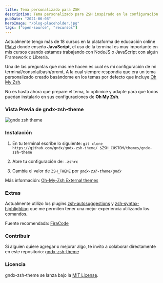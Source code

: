 ```yaml
---
title: Tema personalizado para ZSH
description: Tema personalizado para ZSH inspirado en la configuración que utilizo en mis cursos de JavaScript en Platzi.
pubDate: "2021-06-08"
heroImage: "/blog-placeholder.jpg"
tags: ["open-source", "recursos"]
---
```


Actualmente tengo más de 18 cursos en la plataforma de educación online [Platzi](https://platzi.com/teachers/gndx) donde enseño **JavaScript**, el uso de la terminal es muy importante en mis cursos cuando estamos trabajando con NodeJS o JavaScript con algún Framework o Librería.

Una de las preguntas que más me hacen es cual es mi configuración de mi terminal/consola/bash/promt, A la cual siempre respondía que era un tema personalizado creado basándome en los temas por defecto que incluye [Oh My Zsh](https://ohmyz.sh/).

No es hasta ahora que prepare el tema, lo optimice y adapte para que todos puedan instalarlo en sus configuraciones de **Oh My Zsh**.

### Vista Previa de gndx-zsh-theme

![gndx zsh theme](https://raw.githubusercontent.com/gndx/gndx-zsh-theme/master/screenshot.png)

### Instalación

1. En tu terminal escribe lo siguiente: `git clone https://github.com/gndx/gndx-zsh-theme/ $ZSH_CUSTOM/themes/gndx-zsh-theme`

2. Abre tu configuración de: `.zshrc`

3. Cambia el valor de `ZSH_THEME` por _`gndx-zsh-theme/gndx`_

Más información: [Oh-My-Zsh External themes](https://github.com/ohmyzsh/ohmyzsh/wiki/External-themes)

### Extras

Actualmente utilizo los plugins [zsh-autosuggestions](https://github.com/zsh-users/zsh-autosuggestions) y [zsh-syntax-highlighting](https://github.com/zsh-users/zsh-syntax-highlighting) que me permiten tener una mejor experiencia utilizando los comandos.

Fuente recomendada: [FiraCode](https://github.com/tonsky/FiraCode)

### Contribuir

Si alguien quiere agregar o mejorar algo, te invito a colaborar directamente en este repositorio: [gndx-zsh-theme](https://github.com/gndx/gndx-zsh-theme)

### Licencia

gndx-zsh-theme se lanza bajo la [MIT License](https://opensource.org/licenses/MIT).
